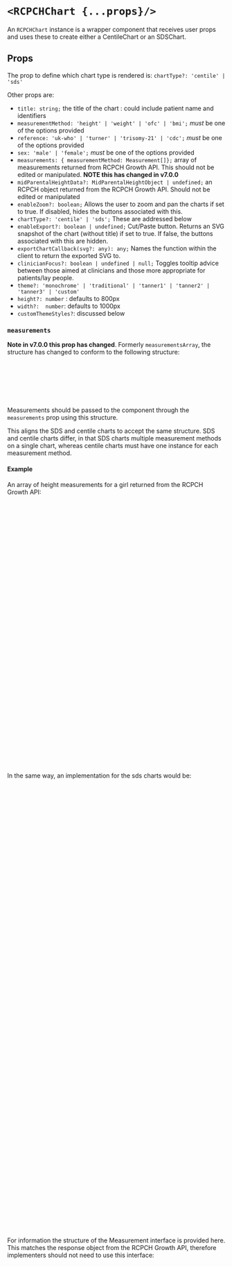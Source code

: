 

<Meta of={RCPCHChartStories} />

# `<RCPCHChart {...props}/>`

An `RCPCHChart` instance is a wrapper component that receives user props and uses these to create either a CentileChart or an SDSChart.

<Canvas of={RCPCHChartStories.CentileChartUKWHOGirlsHeight} />

## Props

The prop to define which chart type is rendered is: `chartType?: 'centile' | 'sds'`

Other props are:

-   `title: string;` the title of the chart : could include patient name and identifiers
-   `measurementMethod: 'height' | 'weight' | 'ofc' | 'bmi';` _must_ be one of the options provided
-   `reference: 'uk-who' | 'turner' | 'trisomy-21' | 'cdc';` _must_ be one of the options provided
-   `sex: 'male' | 'female';` _must_ be one of the options provided
-   `measurements: { measurementMethod: Measurement[]};` array of measurements returned from RCPCH Growth API. This should not be edited or manipulated. **NOTE this has changed in v7.0.0**
-   `midParentalHeightData?: MidParentalHeightObject | undefined;` an RCPCH object returned from the RCPCH Growth API. Should not be edited or manipulated
-   `enableZoom?: boolean;` Allows the user to zoom and pan the charts if set to true. If disabled, hides the buttons associated with this.
-   `chartType?: 'centile' | 'sds';` These are addressed below
-   `enableExport?: boolean | undefined;` Cut/Paste button. Returns an SVG snapshot of the chart (without title) if set to true. If false, the buttons associated with this are hidden.
-   `exportChartCallback(svg?: any): any;` Names the function within the client to return the exported SVG to.
-   `clinicianFocus?: boolean | undefined | null;` Toggles tooltip advice between those aimed at clinicians and those more appropriate for patients/lay people.
-   `theme?: 'monochrome' | 'traditional' | 'tanner1' | 'tanner2' | 'tanner3' | 'custom'`
-   `height?: number` : defaults to 800px
-   `width?:  number`: defaults to 1000px
-   `customThemeStyles?`: discussed below

### `measurements`

**Note in v7.0.0 this prop has changed**. Formerly `measurementsArray`, the structure has changed to conform to the following structure:

```js
{
    height?: Measurement[]
    weight?: Measurment[]
    bmi?: Measurement[]
    ofc?: Measurement[]
}
```

Measurements should be passed to the component through the `measurements` prop using this structure.

This aligns the SDS and centile charts to accept the same structure. SDS and centile charts differ,
in that SDS charts multiple measurement methods on a single chart, whereas centile charts must have one instance for each measurement method.

#### Example

An array of height measurements for a girl returned from the RCPCH Growth API:

```js
<RCPCHChart
    reference={'uk-who'}
    measurementMethod={'height'}
    sex={'female'}
    title={"Arthur Scargill - 12345678A"}
    measurements={
        height: [
            {
                birth_data: {
                    ...
                },
                bone_age: {
                    ...
                },
                child_observation_value: {
                    ...
                },
                events_data: {
                    ...
                },
                measurement_calculated_values: {
                    ...
                },
                measurement_dates: {
                    ...
                },
                plottable_data: {
                    ...
                }
            },
            ...
        ]
    } // this is the plottable child data
    midParentalHeightData={[]} // this is the optional plottable midparental height data from the RCPCH API
    theme={'traditional'}
    enableZoom
    chartType={'centile'}
    enableExport={false}
    exportChartCallback={()=>{}} // this is a callback for the export chart function if true
    clinicianFocus={false}
/>
```

In the same way, an implementation for the sds charts would be:

```js
<RCPCHChart
    reference={'uk-who'}
    measurementMethod={'height'}
    sex={'female'}
    title={"Arthur Scargill - 12345678A"}
    measurements={
        height: [
            {
                birth_data: {
                    ...
                },
                bone_age: {
                    ...
                },
                child_observation_value: {
                    ...
                },
                events_data: {
                    ...
                },
                measurement_calculated_values: {
                    ...
                },
                measurement_dates: {
                    ...
                },
                plottable_data: {
                    ...
                }
            },
            ...
        ],
        weight: [
            {
                birth_data: {
                    ...
                },
                bone_age: {
                    ...
                },
                child_observation_value: {
                    ...
                },
                events_data: {
                    ...
                },
                measurement_calculated_values: {
                    ...
                },
                measurement_dates: {
                    ...
                },
                plottable_data: {
                    ...
                }
            },
            ...
        ],
        ofc: [],
        bmi: []
    } // this is the plottable child data
    midParentalHeightData={[]} // this is the optional plottable midparental height data from the RCPCH API
    theme={'traditional'}
    enableZoom
    chartType={'sds'}
    enableExport={false}
    exportChartCallback={()=>{}} // this is a callback for the export chart function if true
    clinicianFocus={false}
/>
```

For information the structure of the Measurement interface is provided here. This matches the response object from the RCPCH Growth API, therefore implementers should not need to use this interface:

```js
export interface Measurement {
    birth_data: {
        birth_date: string;
        estimated_date_delivery: string;
        estimated_date_delivery_string: string;
        gestation_weeks: number;
        gestation_days: number;
        sex: 'male' | 'female';
    };
    child_observation_value: {
        measurement_method: 'height' | 'weight' | 'bmi' | 'ofc';
        observation_value: number;
        observation_value_error?: string;
    };
    measurement_dates: {
        chronological_calendar_age: string;
        chronological_decimal_age: number;
        corrected_calendar_age: string;
        corrected_decimal_age: number;
        corrected_gestational_age?: {
            corrected_gestation_weeks?: number;
            corrected_gestation_days?: number;
        };
        comments?:{
            clinician_corrected_decimal_age_comment?: string;
            lay_corrected_decimal_age_comment?: string;
            clinician_chronological_decimal_age_comment: string;
            lay_chronological_decimal_age_comment: string;
        }
        observation_date: string;
        corrected_decimal_age_error?: string;
        chronological_decimal_age_error?: string;
    };
    measurement_calculated_values: {
        chronological_centile: number;
        chronological_centile_band: string;
        chronological_measurement_error?: string;
        chronological_sds: number;
        corrected_centile: number;
        corrected_centile_band: string;
        corrected_measurement_error?: string;
        corrected_percentage_median_bmi?: number
        chronological_percentage_median_bmi?: number
        corrected_sds: number;
    };
    plottable_data: {
        centile_data: {
            chronological_decimal_age_data: {
                age_error?: string;
                age_type: 'chronological_age' | 'corrected_age';
                calendar_age: string;
                centile_band: string;
                clinician_comment: string;
                lay_comment: string;
                observation_error?: string;
                observation_value_error?: string;
                x: number;
                y: number;
                b?: number;
                centile?: number;
                sds?: number;
                bone_age_label?: string;
                events_text?: string[];
                bone_age_type?: string;
                bone_age_sds?: number;
                bone_age_centile?: number;
            };
            corrected_decimal_age_data: {
                age_error?: string;
                age_type: 'chronological_age' | 'corrected_age';
                calendar_age: string;
                centile_band: string;
                clinician_comment: string;
                lay_comment: string;
                observation_error?: string;
                observation_value_error?: string;
                x: number;
                y: number;
                b?: number;
                centile?: number;
                sds?: number;
                bone_age_label?: string;
                events_text?: string[];
                bone_age_type?: string;
                bone_age_sds?: number;
                bone_age_centile?: number;
                corrected_gestational_age?: string;
            };
        };
        sds_data: {
            chronological_decimal_age_data: {
                age_error?: string;
                age_type: 'chronological_age' | 'corrected_age';
                calendar_age: string;
                centile_band: string;
                clinician_comment: string;
                lay_comment: string;
                observation_error?: string;
                observation_value_error?: string;
                x: number;
                y: number;
                b?: number;
                centile: number;
                sds: number;
                bone_age_label?: string;
                events_text?: string[];
                bone_age_sds?: number;
                bone_age_type?: string;
                bone_age_centile?: number;
            };
            corrected_decimal_age_data: {
                age_error?: string;
                age_type: 'chronological_age' | 'corrected_age';
                calendar_age: string;
                centile_band: string;
                clinician_comment: string;
                lay_comment: string;
                observation_error?: string;
                observation_value_error?: string;
                x: number;
                y: number;
                b?: number;
                centile: number;
                sds: number;
                bone_age_label?: string;
                bone_age_type?: string;
                events_text?: string[];
                bone_age_sds?: number;
                bone_age_centile?: number;
                corrected_gestational_age?: string;
            };
        };
    };
    bone_age: {
        bone_age?: number;
        bone_age_type?: string;
        bone_age_centile?: number;
        bone_age_sds?: number;
        bone_age_text?: string;
    };
    events_data: {
        events_text?: string[];
    };
}
```

### Themes vs Styles

Themes are collections of styles. The RCPCH have created some suggested themes:

1. Monochrome (default)
2. Traditional: this uses the preexisting pink and blue colours present on the paper charts
3. Tanner 1: Purple and yellow
4. Tanner 2: Orange and blue
5. Tanner 3: Red and yellow
6. Custom

These themes all have predefined attributes for `fontFamily`, `color`, `size`, `weight`, `stroke` and `strokeWidth` for different aspects of the charts.
If these attributes are too prescriptive and users would like either to build their own theme,
or override styles within an existing theme, this can be done by passing in custom styles through the `customThemeStyles` prop.

All attributes are optional, therefore only those attributes where changes are requested need be passed in. The keys for the `customThemeStyles` object are as follows:

-   `chartStyle?: ChartStyle;`
-   `axisStyle?: AxisStyle;`
-   `gridlineStyle?: GridlineStyle;`
-   `centileStyle?: CentileStyle;`
-   `sdsStyle?: SDSStyle;`
-   `measurementStyle?: MeasurementStyle;`
-   `referenceStyle?: ReferenceStyle;`

The attributes of each of these are below:

#### `ChartStyle`

-   `backgroundColour?: string;` //background colour of chart
-   `titleStyle?: TextStyle`; // style of text in title: includes fontFamily, fontSize, colour, style, weight
-   `subTitleStyle?: TextStyle`; // style of text in subtitle: includes fontFamily, fontSize, colour, style, weight
-   `tooltipBackgroundColour?: string;` //background colour of tooltip
-   `tooltipStroke?: string;` //border colour of tooltip
-   `tooltipTextStyle?: TextStyle`; // tooltip text: includes fontFamily, fontSize, colour, style, weight
-   `termFill?: string;` // background colour of weight term area
-   `termStroke?: string;` // border colour of weight term area
-   `toggleButtonInactiveColour?: string;` // buttons - inactive colour
-   `toggleButtonActiveColour?: string;` // buttons - active colour
-   `toggleButtonTextStyle?: TextStyle | undefined;` // buttons text: includes fontFamily, fontSize, colour, style, weight

#### `MeasurementStyle`

-   `measurementFill?: string;` // measurement point fill colour - only apply to SDS charts
-   `highlightedMeasurementFill?: string;` // measurement point fill colour when hightlighted (SDS charts)
-   `eventTextStyle?: TextStyle;` // styles for text of events: includes fontFamily, fontSize, colour, style, weight

#### `CentileStyle`

-   `sdsStroke?: string;` // sds line colour
-   `centileStroke?: string;` // centile line colour
-   `nondisjunctionThresholdLabel ?: string;` // label for nondisjunctionThresholdLabel
-   `nondisjunctionThresholdLine ?: string;` // colour of nondisjunctionThresholdLine
-   `delayedPubertyAreaFill?: string;` // delayed puberty area colour
-   `midParentalCentileStroke?: string;` // Midparental height centile line colour
-   `midParentalAreaFill?: string;` // Midparental height area colour
-   `centileTextStyle?: Pick<TextStyle, 'name' | 'size' | 'weight'>;` // centile text style : includes name, size, weight

#### `SDSStyle`

-   `heightStroke?: string;` // sds line colour
-   `weightStroke?: string;` // sds line colour
-   `ofcStroke?: string;` // sds line colour
-   `bmiStroke?: string;` // sds line colour

#### `GridlineStyle`

-   `gridlines?: boolean;` // show or hide gridlines
-   `stroke?: string;` // gridline colour
-   `strokeWidth?: number;` // gridline width
-   `dashed?: boolean;` // dashed vs continuous gridlines

#### `AxisStyle`

-   `axisStroke?: string;` // Axis colour
-   `axisThresholdLabelTextStyle?: TextStyle;` // Axis label text: : includes fontFamily, fontSize, colour, style, weight
-   `axisThresholdLineStyle?: AxisThresholdLineStyle;` // Axis line: includes colour
-   `axisLabelTextStyle?: TextStyle;` // Axis label text: : includes fontFamily, fontSize, colour, style, weight
-   `tickLabelTextStyle?: TickLabelTextStyle;` // Tick label text : includes fontFamily, fontSize, colour, style, weight and padding

#### `TextStyle`

-   `name?: string;`
-   `colour?: string;`
-   `size?: number;`
-   `style?: 'italic' | 'normal';`
-   `weight?: number | string;`

For example, if a user wished to override the background colour of the existing 'monochrome' theme:

```tsx
const customChartStyle: ChartStyle = {
  backgroundColour: "tomato"
}

const customStyles = {
  chartStyle: customChartStyle
}
```

And in the JSX:

```tsx
<RCPCHChart
    reference={'uk-who'}
    measurementMethod={'height'}
    sex={'female'}
    title={'Arthur Scargill - 12345678A'}
    measurements={[]} // this is the plottable child data
    midParentalHeightData={[]} // this is the optional plottable midparental height data from the RCPCH API
    theme={'monochrome'}
    customThemeStyles={customStyles} <---- override styles here
    enableZoom
    chartType={'centile'}
    enableExport={false}
    exportChartCallback={() => {}} // this is a callback for the export chart function if true
    clinicianFocus={false}
/>
```

yields:

<Canvas of={RCPCHChartStories.TomatoCentileChart} />

Or even build a whole new theme to match a custom Design System

```tsx
const customStyles = {
    chartStyle: {
        backgroundColour: '#FAF8F5',
        titleStyle: {
            weight: 600,
            colour: '#706A80',
            name: 'sans-serif',
            size: 16,
        },
        subTitleStyle: {
            weight: 400,
            colour: '#706A80',
            name: 'sans-serif',
            size: 13,
        },
        toggleButtonActiveColour: '#B89F81',
        toggleButtonInactiveColour: '#e8dbcc',
        toggleButtonTextStyle: {
            colour: 'white',
            name: 'sans-serif',
            size: 16,
            weight: 400,
        },
        
        tooltipStroke: '#EBE1D3',
        tooltipBackgroundColour: '#FFFDFD',
        tooltipTextStyle: {
            colour: '#706A80',
            name: 'sans-serif',
            size: 17,
        },
    },
    axisStyle: {
        axisStroke: '#EDE7DD',
        tickLabelTextStyle: {
            colour: '#706A80',
            size: 12,
            weight: 400,
            name: 'sans-serif',
        },
        axisLabelTextStyle: {
            weight: 500,
            colour: '#706A80',
            name: 'sans-serif',
            size: 14,
        },
        axisThresholdLabelTextStyle: {
            weight: 500,
            colour: '#706A80',
            name: 'sans-serif',
            size: 12.5,
        },
        axisThresholdLineStyle: {
            colour: '#706A80',
        },
    },
    gridlineStyle: {
        dashed: true,
        stroke: '#EDE7DD',
        strokeWidth: 1,
        gridlines: true,
    },
    centileStyle: {
        centileStroke: '#B89F81',
        midParentalAreaFill: '#B89F81',
        midParentalCentileStroke: '#B89F81',
        delayedPubertyAreaFill: '#B89F81',
        sdsStroke: '#B89F81',
    },
    measurementStyle: {
        eventTextStyle: {
            size: 16,
            name: 'sans-serif',
            weight: 500,
            colour: '#706A80',
        },
        highlightedMeasurementFill: '#B89F81',
        measurementFill: '#760050',
    },
    referenceStyle: {
    weight: 500,
    colour: '#706A80',
    name: 'sans-serif',
    size: 13,
    },
},
```

yields:

<Canvas of={RCPCHChartStories.CustomThemeStylesChart} />